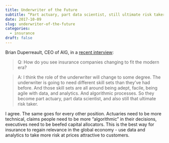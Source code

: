 ```yaml
---
title: Underwriter of the Future
subtitle: “Part actuary, part data scientist, still ultimate risk taker”
date: 2017-10-09
slug: underwriter-of-the-future
categories: 
  - insurance
draft: false
---
```


Brian Duperreault, CEO of AIG, in a [recent interview](https://asia.nikkei.com/Business/Companies/Insurtech-should-help-lower-premiums-AIG-chief?page=1):

> Q: How do you see insurance companies changing to fit the modern era?

> A: I think the role of the underwriter will change to some degree. The underwriter is going to need different skill sets than they've had before. And those skill sets are all around being adept, facile, being agile with data, and analytics. And algorithmic processes. So they become part actuary, part data scientist, and also still that ultimate risk taker.

I agree. The same goes for every other position. Actuaries need to be more technical, claims people need to be more "algorithmic" in their decisions, executives need to be beefed capital allocators. This is the best way for insurance to regain relevance in the global economy - use data and analytics to take more risk at prices attractive to customers.
